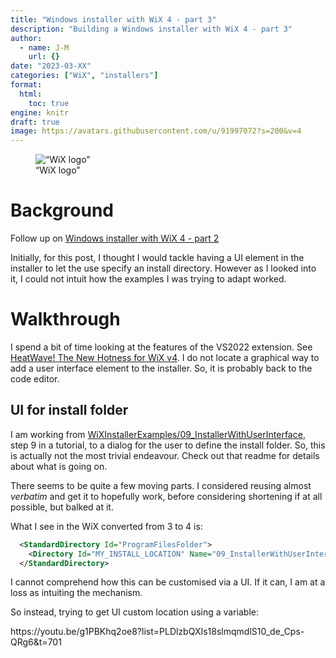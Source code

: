 ```yaml
---
title: "Windows installer with WiX 4 - part 3"
description: "Building a Windows installer with WiX 4 - part 3"
author:
  - name: J-M
    url: {}
date: "2023-03-XX"
categories: ["WiX", "installers"]
format: 
  html:
    toc: true
engine: knitr
draft: true
image: https://avatars.githubusercontent.com/u/91997072?s=200&v=4
---
```


!["WiX logo"](https://avatars.githubusercontent.com/u/91997072?s=200&v=4 "WiX logo")

# Background

Follow up on [Windows installer with WiX 4 - part 2](https://jmp75.github.io/work-blog/posts/20230317-windows-installer-wix/)

Initially, for this post, I thought I would tackle having a UI element in the installer to let the use specify an install directory. However as I looked into it, I could not intuit how the examples I was trying to adapt worked.

# Walkthrough

I spend a bit of time looking at the features of the VS2022 extension. See [HeatWave! The New Hotness for WiX v4](https://www.youtube.com/watch?v=PXqCZwNPMKE&list=PLDlzbQXIs18slmqmdlS10_de_Cps-QRg6&index=13). I do not locate a graphical way to add a user interface element to the installer. So, it is probably back to the code editor.

## UI for install folder

I am working from [WiXInstallerExamples/09_InstallerWithUserInterface](https://github.com/kurtanr/WiXInstallerExamples/tree/main/09_InstallerWithUserInterface), step 9 in a tutorial, to a dialog for the user to define the install folder. So, this is actually not the most trivial endeavour. Check out that readme for details about what is going on.

There seems to be quite a few moving parts. I considered reusing almost _verbatim_ and get it to hopefully work, before considering shortening if at all possible, but balked at it. 

What I see in the WiX converted from 3 to 4 is:

```xml
  <StandardDirectory Id="ProgramFilesFolder">
    <Directory Id="MY_INSTALL_LOCATION" Name="09_InstallerWithUserInterface" />
  </StandardDirectory>
```

I cannot comprehend how this can be customised via a UI. If it can, I am at a loss as intuiting the mechanism. 

So instead, trying to get UI custom location using a variable:

https://youtu.be/g1PBKhq2oe8?list=PLDlzbQXIs18slmqmdlS10_de_Cps-QRg6&t=701

